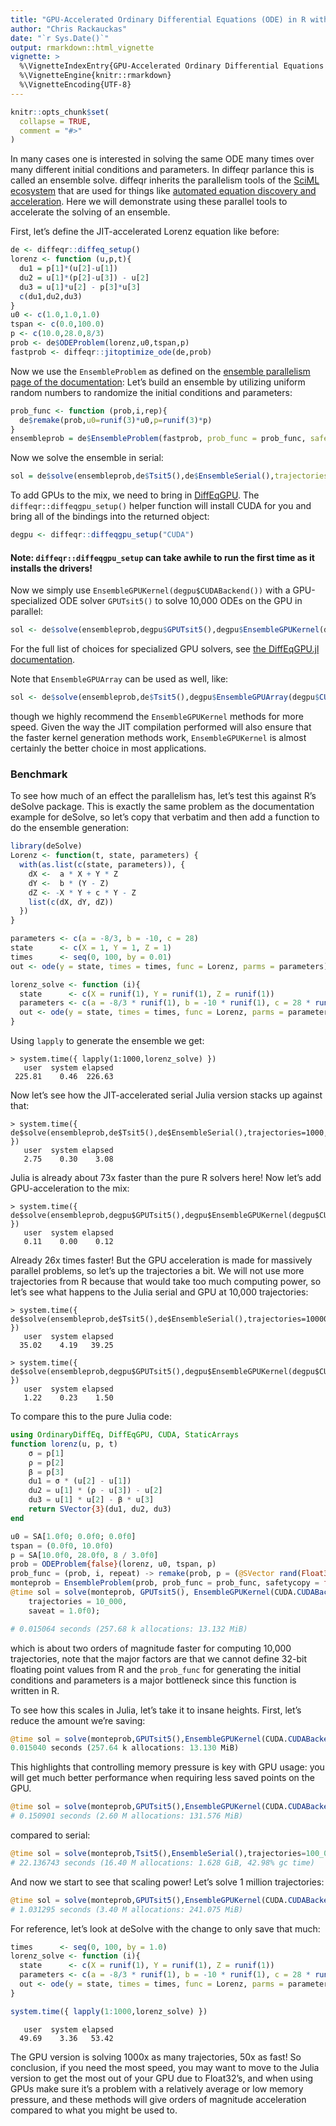 ---
title: "GPU-Accelerated Ordinary Differential Equations (ODE) in R with diffeqr"
author: "Chris Rackauckas"
date: "`r Sys.Date()`"
output: rmarkdown::html_vignette
vignette: >
  %\VignetteIndexEntry{GPU-Accelerated Ordinary Differential Equations (ODE) in R with diffeqr}
  %\VignetteEngine{knitr::rmarkdown}
  %\VignetteEncoding{UTF-8}
---

```{r setup, include = FALSE}
knitr::opts_chunk$set(
  collapse = TRUE,
  comment = "#>"
)
```

In many cases one is interested in solving the same ODE many times over many
different initial conditions and parameters. In diffeqr parlance this is called
an ensemble solve. diffeqr inherits the parallelism tools of the
[SciML ecosystem](https://sciml.ai/) that are used for things like
[automated equation discovery and acceleration](https://arxiv.org/abs/2001.04385).
Here we will demonstrate using these parallel tools to accelerate the solving
of an ensemble.

First, let's define the JIT-accelerated Lorenz equation like before:

```R
de <- diffeqr::diffeq_setup()
lorenz <- function (u,p,t){
  du1 = p[1]*(u[2]-u[1])
  du2 = u[1]*(p[2]-u[3]) - u[2]
  du3 = u[1]*u[2] - p[3]*u[3]
  c(du1,du2,du3)
}
u0 <- c(1.0,1.0,1.0)
tspan <- c(0.0,100.0)
p <- c(10.0,28.0,8/3)
prob <- de$ODEProblem(lorenz,u0,tspan,p)
fastprob <- diffeqr::jitoptimize_ode(de,prob)
```

Now we use the `EnsembleProblem` as defined on the
[ensemble parallelism page of the documentation](https://diffeq.sciml.ai/stable/features/ensemble/):
Let's build an ensemble by utilizing uniform random numbers to randomize the
initial conditions and parameters:

```R
prob_func <- function (prob,i,rep){
  de$remake(prob,u0=runif(3)*u0,p=runif(3)*p)
}
ensembleprob = de$EnsembleProblem(fastprob, prob_func = prob_func, safetycopy=FALSE)
```

Now we solve the ensemble in serial:

```R
sol = de$solve(ensembleprob,de$Tsit5(),de$EnsembleSerial(),trajectories=10000,saveat=0.01)
```

To add GPUs to the mix, we need to bring in [DiffEqGPU](https://github.com/SciML/DiffEqGPU.jl).
The `diffeqr::diffeqgpu_setup()` helper function will install CUDA for you and
bring all of the bindings into the returned object:

```R
degpu <- diffeqr::diffeqgpu_setup("CUDA")
```

#### Note: `diffeqr::diffeqgpu_setup` can take awhile to run the first time as it installs the drivers!

Now we simply use `EnsembleGPUKernel(degpu$CUDABackend())` with a
GPU-specialized ODE solver `GPUTsit5()` to solve 10,000 ODEs on the GPU in 
parallel:

```R
sol <- de$solve(ensembleprob,degpu$GPUTsit5(),degpu$EnsembleGPUKernel(degpu$CUDABackend()),trajectories=10000,saveat=0.01)
```

For the full list of choices for specialized GPU solvers, see 
[the DiffEqGPU.jl documentation](https://docs.sciml.ai/DiffEqGPU/stable/manual/ensemblegpukernel/).

Note that `EnsembleGPUArray` can be used as well, like:

```R
sol <- de$solve(ensembleprob,de$Tsit5(),degpu$EnsembleGPUArray(degpu$CUDABackend()),trajectories=10000,saveat=0.01)
```

though we highly recommend the `EnsembleGPUKernel` methods for more speed. Given
the way the JIT compilation performed will also ensure that the faster kernel
generation methods work, `EnsembleGPUKernel` is almost certainly the
better choice in most applications.

### Benchmark

To see how much of an effect the parallelism has, let's test this against R's
deSolve package. This is exactly the same problem as the documentation example
for deSolve, so let's copy that verbatim and then add a function to do the
ensemble generation:

```R
library(deSolve)
Lorenz <- function(t, state, parameters) {
  with(as.list(c(state, parameters)), {
    dX <-  a * X + Y * Z
    dY <-  b * (Y - Z)
    dZ <- -X * Y + c * Y - Z
    list(c(dX, dY, dZ))
  })
}

parameters <- c(a = -8/3, b = -10, c = 28)
state      <- c(X = 1, Y = 1, Z = 1)
times      <- seq(0, 100, by = 0.01)
out <- ode(y = state, times = times, func = Lorenz, parms = parameters)

lorenz_solve <- function (i){
  state      <- c(X = runif(1), Y = runif(1), Z = runif(1))
  parameters <- c(a = -8/3 * runif(1), b = -10 * runif(1), c = 28 * runif(1))
  out <- ode(y = state, times = times, func = Lorenz, parms = parameters)
}
```

Using `lapply` to generate the ensemble we get:

```
> system.time({ lapply(1:1000,lorenz_solve) })
   user  system elapsed
 225.81    0.46  226.63
```

Now let's see how the JIT-accelerated serial Julia version stacks up against that:

```
> system.time({ de$solve(ensembleprob,de$Tsit5(),de$EnsembleSerial(),trajectories=1000,saveat=0.01) })
   user  system elapsed
   2.75    0.30    3.08
```

Julia is already about 73x faster than the pure R solvers here! Now let's add
GPU-acceleration to the mix:

```
> system.time({ de$solve(ensembleprob,degpu$GPUTsit5(),degpu$EnsembleGPUKernel(degpu$CUDABackend()),trajectories=1000,saveat=0.01) })
   user  system elapsed 
   0.11    0.00    0.12
```

Already 26x times faster! But the GPU acceleration is made for massively
parallel problems, so let's up the trajectories a bit. We will not use more
trajectories from R because that would take too much computing power, so let's
see what happens to the Julia serial and GPU at 10,000 trajectories:

```
> system.time({ de$solve(ensembleprob,de$Tsit5(),de$EnsembleSerial(),trajectories=10000,saveat=0.01) })
   user  system elapsed
  35.02    4.19   39.25
```

```
> system.time({ de$solve(ensembleprob,degpu$GPUTsit5(),degpu$EnsembleGPUKernel(degpu$CUDABackend()),trajectories=10000,saveat=0.01) })
   user  system elapsed 
   1.22    0.23    1.50 
```

To compare this to the pure Julia code:

```julia
using OrdinaryDiffEq, DiffEqGPU, CUDA, StaticArrays
function lorenz(u, p, t)
    σ = p[1]
    ρ = p[2]
    β = p[3]
    du1 = σ * (u[2] - u[1])
    du2 = u[1] * (ρ - u[3]) - u[2]
    du3 = u[1] * u[2] - β * u[3]
    return SVector{3}(du1, du2, du3)
end

u0 = SA[1.0f0; 0.0f0; 0.0f0]
tspan = (0.0f0, 10.0f0)
p = SA[10.0f0, 28.0f0, 8 / 3.0f0]
prob = ODEProblem{false}(lorenz, u0, tspan, p)
prob_func = (prob, i, repeat) -> remake(prob, p = (@SVector rand(Float32, 3)) .* p)
monteprob = EnsembleProblem(prob, prob_func = prob_func, safetycopy = false)
@time sol = solve(monteprob, GPUTsit5(), EnsembleGPUKernel(CUDA.CUDABackend()),
    trajectories = 10_000,
    saveat = 1.0f0);

# 0.015064 seconds (257.68 k allocations: 13.132 MiB)
```

which is about two orders of magnitude faster for computing 10,000 trajectories,
note that the major factors are that we cannot define 32-bit floating point values
from R and the `prob_func` for generating the initial conditions and parameters
is a major bottleneck since this function is written in R.

To see how this scales in Julia, let's take it to insane heights. First, let's
reduce the amount we're saving:

```julia
@time sol = solve(monteprob,GPUTsit5(),EnsembleGPUKernel(CUDA.CUDABackend()),trajectories=10_000,saveat=1.0f0)
0.015040 seconds (257.64 k allocations: 13.130 MiB)
```

This highlights that controlling memory pressure is key with GPU usage: you will
get much better performance when requiring less saved points on the GPU.

```julia
@time sol = solve(monteprob,GPUTsit5(),EnsembleGPUKernel(CUDA.CUDABackend()),trajectories=100_000,saveat=1.0f0)
# 0.150901 seconds (2.60 M allocations: 131.576 MiB)
```

compared to serial:

```julia
@time sol = solve(monteprob,Tsit5(),EnsembleSerial(),trajectories=100_000,saveat=1.0f0)
# 22.136743 seconds (16.40 M allocations: 1.628 GiB, 42.98% gc time)
```

And now we start to see that scaling power! Let's solve 1 million trajectories:

```julia
@time sol = solve(monteprob,GPUTsit5(),EnsembleGPUKernel(CUDA.CUDABackend()),trajectories=1_000_000,saveat=1.0f0)
# 1.031295 seconds (3.40 M allocations: 241.075 MiB)
```

For reference, let's look at deSolve with the change to only save that much:

```R
times      <- seq(0, 100, by = 1.0)
lorenz_solve <- function (i){
  state      <- c(X = runif(1), Y = runif(1), Z = runif(1))
  parameters <- c(a = -8/3 * runif(1), b = -10 * runif(1), c = 28 * runif(1))
  out <- ode(y = state, times = times, func = Lorenz, parms = parameters)
}

system.time({ lapply(1:1000,lorenz_solve) })
```

```
   user  system elapsed 
  49.69    3.36   53.42 
```

The GPU version is solving 1000x as many trajectories, 50x as fast! So conclusion,
if you need the most speed, you may want to move to the Julia version to get the
most out of your GPU due to Float32's, and when using GPUs make sure it's a problem
with a relatively average or low memory pressure, and these methods will give
orders of magnitude acceleration compared to what you might be used to.
